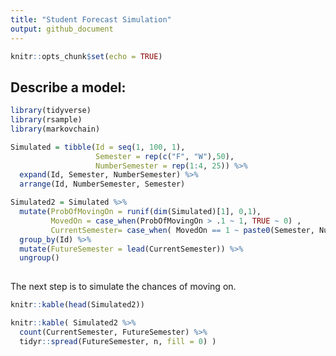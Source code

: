 ```yaml
---
title: "Student Forecast Simulation"
output: github_document
---
```


```r
knitr::opts_chunk$set(echo = TRUE)
```

## Describe a model: 

```r

library(tidyverse)
library(rsample)
library(markovchain)

Simulated = tibble(Id = seq(1, 100, 1),
                   Semester = rep(c("F", "W"),50),
                   NumberSemester = rep(1:4, 25)) %>% 
  expand(Id, Semester, NumberSemester) %>% 
  arrange(Id, NumberSemester, Semester) 

Simulated2 = Simulated %>% 
  mutate(ProbOfMovingOn = runif(dim(Simulated)[1], 0,1),
         MovedOn = case_when(ProbOfMovingOn > .1 ~ 1, TRUE ~ 0) ,
         CurrentSemester= case_when( MovedOn == 1 ~ paste0(Semester, NumberSemester), TRUE ~ "Leave")) %>% 
  group_by(Id) %>% 
  mutate(FutureSemester = lead(CurrentSemester)) %>% 
  ungroup() 
  

```


The next step is to simulate the chances of moving on. 

```r

knitr::kable(head(Simulated2))

```

```r

knitr::kable( Simulated2 %>% 
  count(CurrentSemester, FutureSemester) %>% 
  tidyr::spread(FutureSemester, n, fill = 0) )

```

